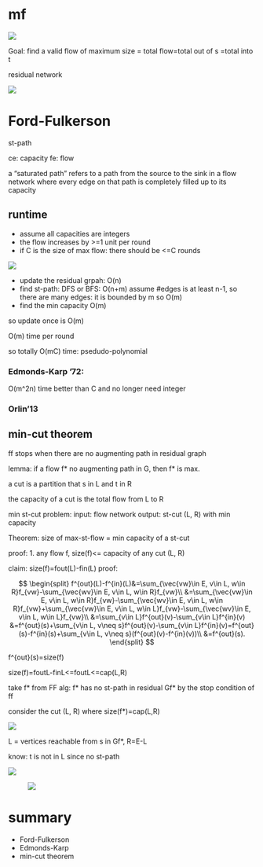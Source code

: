# mf

![](assests/img/20250226231200.png)

Goal: find a valid flow of maximum size = total flow=total out of s =total into t




residual network

![](assests/img/20250226232735.png)

# Ford-Fulkerson

st-path

ce: capacity
fe: flow

a "saturated path" refers to a path from the source to the sink in a flow network where every edge on that path is completely filled up to its capacity

## runtime

- assume all capacities are integers
- the flow increases by >=1 unit per round
- if C is the size of max flow: there should be <=C rounds


![](assests/img/20250226233053.png)

- update the residual grpah: O(n)
- find st-path: DFS or BFS: O(n+m) assume #edges is at least n-1, so there are many edges: it is bounded by m so O(m)
- find the min capacity O(m)

so update once is O(m)

O(m) time per round

so totally O(mC) time: psedudo-polynomial

### Edmonds-Karp '72:
O(m^2n) time better than C and no longer need integer

### Orlin'13






## min-cut theorem

ff stops when there are no augmenting path in residual graph

lemma: if a flow f* no augmenting path in G, then f* is max.


a cut is a partition that s in L and t in R

the capacity of a cut is the total flow from L to R

min st-cut problem:
input: flow network
output: st-cut (L, R) with min capacity

Theorem: size of max-st-flow = min capacity of a st-cut

proof:
1. any flow f, size(f)<= capacity of any cut (L, R)

claim: size(f)=fout(L)-fin(L)
proof: 

$$
\begin{split}
f^{out}(L)-f^{in}(L)&=\sum_{\vec{vw}\in E, v\in L, w\in R}f_{vw}-\sum_{\vec{wv}\in E, v\in L, w\in R}f_{vw}\\
&=\sum_{\vec{vw}\in E, v\in L, w\in R}f_{vw}-\sum_{\vec{wv}\in E, v\in L, w\in R}f_{vw}+\sum_{\vec{vw}\in E, v\in L, w\in L}f_{vw}-\sum_{\vec{wv}\in E, v\in L, w\in L}f_{vw}\\
&=\sum_{v\in L}f^{out}(v)-\sum_{v\in L}f^{in}(v)
&=f^{out}(s)+\sum_{v\in L, v\neq s}f^{out}(v)-\sum_{v\in L}f^{in}(v)=f^{out}(s)-f^{in}(s)+\sum_{v\in L, v\neq s}(f^{out}(v)-f^{in}(v))\\
&=f^{out}(s).
\end{split}
$$


f^{out}(s)=size(f)


size(f)=foutL-finL<=foutL<=cap(L,R)




take f* from FF alg: f* has no st-path in residual Gf* by the stop condition of ff

consider the cut (L, R) where size(f*)=cap(L,R)

![](assests/img/20250227000937.png)


L = vertices reachable from s in Gf*, R=E-L

know: t is not in L since no st-path




![](assests/img/20250227001151.png)


![![](assests/img/20250227001449.png)](assests/img/20250227001602.png)


# summary

- Ford-Fulkerson
- Edmonds-Karp
- min-cut theorem